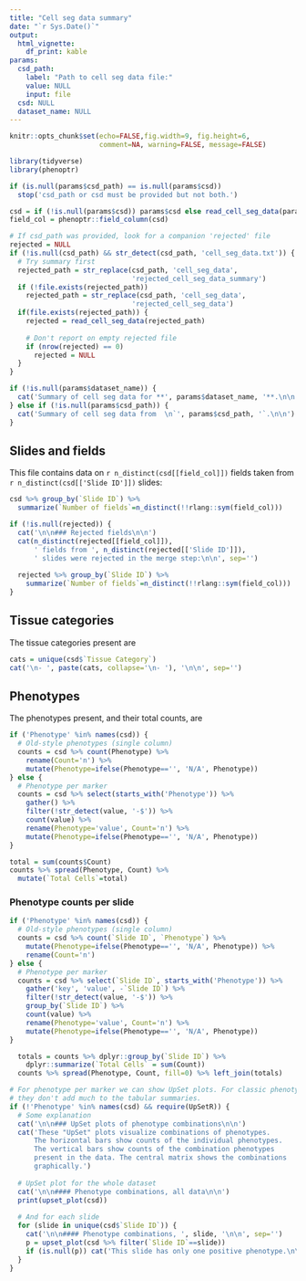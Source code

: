 ```yaml
---
title: "Cell seg data summary"
date: "`r Sys.Date()`"
output: 
  html_vignette:
    df_print: kable
params:
  csd_path: 
    label: "Path to cell seg data file:"
    value: NULL
    input: file
  csd: NULL
  dataset_name: NULL
---
```


```r
knitr::opts_chunk$set(echo=FALSE,fig.width=9, fig.height=6, 
                      comment=NA, warning=FALSE, message=FALSE)

library(tidyverse)
library(phenoptr)
```

<style type="text/css">
table {
    width: auto !important;
    max-width: 100%;
    margin-bottom: 20px;
    margin-left: 0px;
}
</style>

```r
if (is.null(params$csd_path) == is.null(params$csd))
  stop('csd_path or csd must be provided but not both.')

csd = if (!is.null(params$csd)) params$csd else read_cell_seg_data(params$csd_path)
field_col = phenoptr::field_column(csd)

# If csd_path was provided, look for a companion 'rejected' file
rejected = NULL
if (!is.null(csd_path) && str_detect(csd_path, 'cell_seg_data.txt')) {
  # Try summary first
  rejected_path = str_replace(csd_path, 'cell_seg_data',
                              'rejected_cell_seg_data_summary')
  if (!file.exists(rejected_path))
    rejected_path = str_replace(csd_path, 'cell_seg_data',
                              'rejected_cell_seg_data')
  if(file.exists(rejected_path)) {
    rejected = read_cell_seg_data(rejected_path)
    
    # Don't report on empty rejected file
    if (nrow(rejected) == 0)
      rejected = NULL
  }
}
```

```r
if (!is.null(params$dataset_name)) {
  cat('Summary of cell seg data for **', params$dataset_name, '**.\n\n', sep='')
} else if (!is.null(params$csd_path)) {
  cat('Summary of cell seg data from  \n`', params$csd_path, '`.\n\n')
}
```


## Slides and fields

This file contains data on `r n_distinct(csd[[field_col]])` fields 
taken from `r n_distinct(csd[['Slide ID']])` slides:

```r
csd %>% group_by(`Slide ID`) %>% 
  summarize(`Number of fields`=n_distinct(!!rlang::sym(field_col)))
```

```r
if (!is.null(rejected)) {
  cat('\n\n### Rejected fields\n\n')
  cat(n_distinct(rejected[[field_col]]), 
      ' fields from ', n_distinct(rejected[['Slide ID']]), 
      ' slides were rejected in the merge step:\n\n', sep='')
  
  rejected %>% group_by(`Slide ID`) %>% 
    summarize(`Number of fields`=n_distinct(!!rlang::sym(field_col)))
}
```

## Tissue categories

The tissue categories present are

```r
cats = unique(csd$`Tissue Category`)
cat('\n- ', paste(cats, collapse='\n- '), '\n\n', sep='')
```

## Phenotypes

The phenotypes present, and their total counts, are

```r
if ('Phenotype' %in% names(csd)) {
  # Old-style phenotypes (single column)
  counts = csd %>% count(Phenotype) %>% 
    rename(Count='n') %>% 
    mutate(Phenotype=ifelse(Phenotype=='', 'N/A', Phenotype))
} else {
  # Phenotype per marker
  counts = csd %>% select(starts_with('Phenotype')) %>% 
    gather() %>% 
    filter(!str_detect(value, '-$')) %>% 
    count(value) %>% 
    rename(Phenotype='value', Count='n') %>% 
    mutate(Phenotype=ifelse(Phenotype=='', 'N/A', Phenotype))
}

total = sum(counts$Count)
counts %>% spread(Phenotype, Count) %>% 
  mutate(`Total Cells`=total)
```

### Phenotype counts per slide

```r
if ('Phenotype' %in% names(csd)) {
  # Old-style phenotypes (single column)
  counts = csd %>% count(`Slide ID`, `Phenotype`) %>% 
    mutate(Phenotype=ifelse(Phenotype=='', 'N/A', Phenotype)) %>% 
    rename(Count='n')
} else {
  # Phenotype per marker
  counts = csd %>% select(`Slide ID`, starts_with('Phenotype')) %>% 
    gather('key', 'value', -`Slide ID`) %>% 
    filter(!str_detect(value, '-$')) %>% 
    group_by(`Slide ID`) %>% 
    count(value) %>% 
    rename(Phenotype='value', Count='n') %>%
    mutate(Phenotype=ifelse(Phenotype=='', 'N/A', Phenotype))
}

  totals = counts %>% dplyr::group_by(`Slide ID`) %>%
    dplyr::summarize(`Total Cells` = sum(Count))
  counts %>% spread(Phenotype, Count, fill=0) %>% left_join(totals)

```

```r
# For phenotype per marker we can show UpSet plots. For classic phenotyping
# they don't add much to the tabular summaries.
if (!'Phenotype' %in% names(csd) && require(UpSetR)) {
  # Some explanation
  cat('\n\n### UpSet plots of phenotype combinations\n\n')
  cat('These "UpSet" plots visualize combinations of phenotypes.
      The horizontal bars show counts of the individual phenotypes.
      The vertical bars show counts of the combination phenotypes
      present in the data. The central matrix shows the combinations
      graphically.')
  
  # UpSet plot for the whole dataset
  cat('\n\n#### Phenotype combinations, all data\n\n')
  print(upset_plot(csd))
  
  # And for each slide
  for (slide in unique(csd$`Slide ID`)) {
    cat('\n\n#### Phenotype combinations, ', slide, '\n\n', sep='')
    p = upset_plot(csd %>% filter(`Slide ID`==slide))
    if (is.null(p)) cat('This slide has only one positive phenotype.\n\n') else print(p)
  }
}
```


